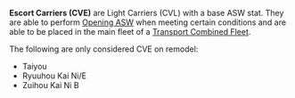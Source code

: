 '''Escort Carriers (CVE)''' are Light Carriers (CVL) with a base ASW stat. They are able to perform [[Combat/Opening_Anti-Submarine_Warfare|Opening ASW]] when meeting certain conditions and are able to be placed in the main fleet of a [[Combined_Fleet#Transport_Escort_Force|Transport Combined Fleet]].

The following are only considered CVE on remodel:
* Taiyou
* Ryuuhou Kai Ni/E 
* Zuihou Kai Ni B